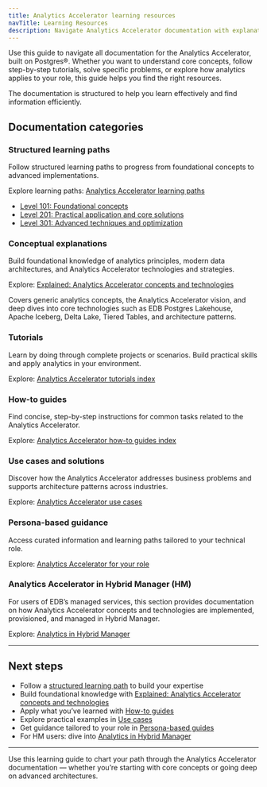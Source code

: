 ```yaml
---
title: Analytics Accelerator learning resources
navTitle: Learning Resources
description: Navigate Analytics Accelerator documentation with explanations, tutorials, how-to guides, use cases, persona-based guidance, and structured learning paths.
---
```


Use this guide to navigate all documentation for the Analytics Accelerator, built on Postgres®. Whether you want to understand core concepts, follow step-by-step tutorials, solve specific problems, or explore how analytics applies to your role, this guide helps you find the right resources.

The documentation is structured to help you learn effectively and find information efficiently.

## Documentation categories

### Structured learning paths

Follow structured learning paths to progress from foundational concepts to advanced implementations.

Explore learning paths: [Analytics Accelerator learning paths](paths/)

-   [Level 101: Foundational concepts](paths/101)
-   [Level 201: Practical application and core solutions](paths/201)
-   [Level 301: Advanced techniques and optimization](paths/301)

### Conceptual explanations

Build foundational knowledge of analytics principles, modern data architectures, and Analytics Accelerator technologies and strategies.

Explore: [Explained: Analytics Accelerator concepts and technologies](explained/)

Covers generic analytics concepts, the Analytics Accelerator vision, and deep dives into core technologies such as EDB Postgres Lakehouse, Apache Iceberg, Delta Lake, Tiered Tables, and architecture patterns.

### Tutorials

Learn by doing through complete projects or scenarios. Build practical skills and apply analytics in your environment.

Explore: [Analytics Accelerator tutorials index](tutorials/)

### How-to guides

Find concise, step-by-step instructions for common tasks related to the Analytics Accelerator.

Explore: [Analytics Accelerator how-to guides index](/edb-postgres-ai/latest/hybrid-manager/analytics/learn/how-to/)

### Use cases and solutions

Discover how the Analytics Accelerator addresses business problems and supports architecture patterns across industries.

Explore: [Analytics Accelerator use cases](/edb-postgres-ai/latest/hybrid-manager/analytics/learn/use-cases/)

### Persona-based guidance

Access curated information and learning paths tailored to your technical role.

Explore: [Analytics Accelerator for your role](./personas.mdx)

### Analytics Accelerator in Hybrid Manager (HM)

For users of EDB’s managed services, this section provides documentation on how Analytics Accelerator concepts and technologies are implemented, provisioned, and managed in Hybrid Manager.

Explore: [Analytics in Hybrid Manager](../../analytics/)

* * *

## Next steps

-   Follow a [structured learning path](paths/) to build your expertise
-   Build foundational knowledge with [Explained: Analytics Accelerator concepts and technologies](explained/)
-   Apply what you’ve learned with [How-to guides](/edb-postgres-ai/latest/hybrid-manager/analytics/learn/how-to/)
-   Explore practical examples in [Use cases](/edb-postgres-ai/latest/hybrid-manager/analytics/learn/use-cases/)
-   Get guidance tailored to your role in [Persona-based guides](./personas.mdx)
-   For HM users: dive into [Analytics in Hybrid Manager](../../analytics/)

* * *

Use this learning guide to chart your path through the Analytics Accelerator documentation — whether you’re starting with core concepts or going deep on advanced architectures.
